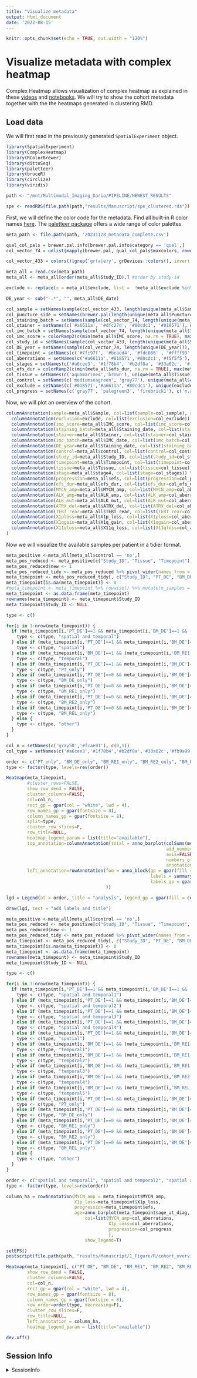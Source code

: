 ```yaml
---
title: "Visualize metadata"
output: html_document
date: '2022-08-15'
---
```


```r
knitr::opts_chunk$set(echo = TRUE, out.width = "120%")
```

# Visualize metadata with complex heatmap

Complex Heatmap allows visualization of complex heatmap as explained in these [videos](https://www.youtube.com/watch?v=NlMga8pK2Pw) and [notebooks](https://github.com/brandonyph/ComplexHeatmap_Walkthrough). We will try to show the cohort metadata together with the the heatmaps generated in clustering.RMD. 

## Load data

We will first read in the previously generated `SpatialExperiment` object.

```r
library(SpatialExperiment)
library(ComplexHeatmap)
library(RColorBrewer)
library(dittoSeq)
library(paletteer)
library(bruceR)
library(circlize)
library(viridis)

path <- "/mnt/Multimodal_Imaging_Daria/PIPELINE/NEWEST_RESULTS"

spe <- readRDS(file.path(path,"results/Manuscript/spe_clustered.rds"))

```


First, we will define the color code for the metadata. Find all built-in R color names [here](https://www.farb-tabelle.de/de/farbtabelle.htm). The [paletteer package](https://r-charts.com/color-palettes/) offers a wide range of color palettes.  

```r

meta_path <- file.path(path, '20231128_metadata_complete.csv')

qual_col_pals = brewer.pal.info[brewer.pal.info$category == 'qual',]
col_vector_74 = unlist(mapply(brewer.pal, qual_col_pals$maxcolors, rownames(qual_col_pals)))

col_vector_433 = colors()[grep('gr(a|e)y', grDevices::colors(), invert = T)]

meta_all = read.csv(meta_path)
meta_all <- meta_all[order(meta_all$Study_ID),] #order by study-id

exclude <- replace(x = meta_all$exclude, list =  !meta_all$exclude %in% c('no', 'maybe'), values =  'partially')

DE_year <- sub("-.*", "", meta_all$DE_date)

col_sample = setNames(sample(col_vector_433, length(unique(meta_all$Sample))), unique(meta_all$Sample))
col_puncture_side = setNames(brewer.pal(length(unique(meta_all$Puncture_side)), 'Set3'), unique(meta_all$Puncture_side))
col_staining_batch = setNames(sample(col_vector_74, length(unique(meta_all$Staining_date))), unique(meta_all$Staining_date))
col_stainer = setNames(c('#a6611a', '#dfc27d', '#80cdc1', '#018571'), unique(meta_all$Stainer))
col_imc_batch = setNames(sample(col_vector_74, length(unique(meta_all$IMC_date))), unique(meta_all$IMC_date))
col_imc_score = colorRamp2(c(min(meta_all$IMC_score, na.rm = TRUE), max(meta_all$IMC_score, na.rm = TRUE)/2, max(meta_all$IMC_score, na.rm = TRUE)), c("red", "white", "blue")) 
col_study_id = setNames(sample(col_vector_433, length(unique(meta_all$Study_ID))), unique(meta_all$Study_ID))
col_DE_year = setNames(sample(col_vector_74, length(unique(DE_year))), unique(DE_year))
col_timepoint = setNames(c('#7fc97f', '#beaed4', '#fdc086' , '#ffff99', '#386cb0'), unique(meta_all$Timepoint))
col_aberrations = setNames(c('#a6611a','#018571','#80cdc1','#f5f5f5'), c(0,1,2,9))
col_stages = setNames(c('#a6cee3', '#1f78b4', '#b2df8a', '#33a02c', '#fb9a99', '#e31a1c'), unique(meta_all$stage4))
col_efs_dur = colorRamp2(c(min(meta_all$efs_dur, na.rm = TRUE), max(meta_all$efs_dur, na.rm = TRUE)/2, max(meta_all$efs_dur, na.rm = TRUE)), paletteer_c("ggthemes::Red-Green Diverging", 3))
col_tissue = setNames(c('aquamarine4','brown'), unique(meta_all$Tissue))
col_control = setNames(c('mediumseagreen', 'gray77'), unique(meta_all$control))
col_exclude = setNames(c('#018571','#a6611a','#80cdc1'), unique(exclude))
col_progress = setNames(c('gray77', 'palegreen3', 'firebrick1'), c('n.a.', 0, 1))
```

Now, we will plot an overview of the cohort.

```r
columnAnnotation(sample=meta_all$Sample, col=list(sample=col_sample), annotation_legend_param = list(sample = list(grid_height=unit(0.05, "cm"), labels_gp = gpar(fontsize = 5)))) %v%
  columnAnnotation(exclusion=exclude, col=list(exclusion=col_exclude)) %v%
  columnAnnotation(imc_score=meta_all$IMC_score, col=list(imc_score=col_imc_score))  %v%
  columnAnnotation(staining_batch=meta_all$Staining_date, col=list(staining_batch=col_staining_batch)) %v%
  columnAnnotation(stainer=meta_all$Stainer, col=list(stainer=col_stainer)) %v%
  columnAnnotation(imc_batch=meta_all$IMC_date, col=list(imc_batch=col_imc_batch)) %v%
  columnAnnotation(DE_year=meta_all$Staining_date, col=list(staining_batch=col_staining_batch))  %v%
  columnAnnotation(control=meta_all$control, col=list(control=col_control)) %v%
  columnAnnotation(study_id=meta_all$Study_ID, col=list(study_id=col_study_id))  %v%
  columnAnnotation(timepoint=meta_all$Timepoint, col=list(timepoint=col_timepoint))  %v%
  columnAnnotation(tissue=meta_all$Tissue, col=list(tissue=col_tissue)) %v%
  columnAnnotation(stage=meta_all$stage4, col=list(stage=col_stages)) %v%
  columnAnnotation(progression=meta_all$efs, col=list(progression=col_progress))  %v%
  columnAnnotation(efs_dur=meta_all$efs_dur, col=list(efs_dur=col_efs_dur)) %v%
  columnAnnotation(MYCN_amp=meta_all$MYCN_amp, col=list(MYCN_amp=col_aberrations)) %v%#, annotation_legend_param = list(MYCN_amp = list(title='aberration', labels = c('no', 'yes', 'het', 'NA'))))  %v%
  columnAnnotation(ALK_amp=meta_all$ALK_amp, col=list(ALK_amp=col_aberrations), show_legend=FALSE) %v%
  columnAnnotation(ALK_mut=meta_all$ALK_mut, col=list(ALK_mut=col_aberrations), show_legend=FALSE) %v%
  columnAnnotation(ATRX_del=meta_all$ATRX_del, col=list(ATRX_del=col_aberrations), show_legend=FALSE) %v%
  columnAnnotation(TERT_rear=meta_all$TERT_rear, col=list(TERT_rear=col_aberrations), show_legend=FALSE) %v%
  columnAnnotation(X1ploss=meta_all$X1p_loss, col=list(X1ploss=col_aberrations), show_legend=FALSE) %v%
  columnAnnotation(X1qgain=meta_all$X1q_gain, col=list(X1qgain=col_aberrations), show_legend=FALSE) %v%
  columnAnnotation(X11qloss=meta_all$X11q_loss, col=list(X11qloss=col_aberrations), show_legend=FALSE
)
```
Now we will visualize the available samples per patient in a tidier format.

```r
meta_positive <-meta_all[meta_all$control == 'no',]
meta_pos_reduced <- meta_positive[c("Study_ID", "Tissue", "Timepoint")]
meta_pos_reduced$new <- 1 
meta_pos_reduced_tidy <- meta_pos_reduced %>% pivot_wider(names_from = c("Tissue", "Timepoint"), values_from = "new")
meta_timepoint <- meta_pos_reduced_tidy[, c("Study_ID", "PT_DE", "BM_DE", "BM_RE1", "BM_RE2", "BM_REL")]
meta_timepoint[is.na(meta_timepoint)] <- 0
#meta_timepoint <- meta_timepoint %>% rowwise() %>% mutate(n_samples = sum(c(PT_DE, BM_DE, BM_RE1, BM_RE2, BM_REL)))
meta_timepoint <- as.data.frame(meta_timepoint)
rownames(meta_timepoint) <- meta_timepoint$Study_ID
meta_timepoint$Study_ID <- NULL

type <- c()

for(i in 1:nrow(meta_timepoint)) {
  if (meta_timepoint[i,'PT_DE']==1 && meta_timepoint[i,'BM_DE']==1 && (meta_timepoint[i,'BM_RE1']==1 || meta_timepoint[i,'BM_RE2']==1 || meta_timepoint[i,'BM_REL']==1)){
    type <- c(type, "spatial and temporal")
  } else if (meta_timepoint[i,'PT_DE']==1 && meta_timepoint[i,'BM_DE']==1){
    type <- c(type, "spatial")
  } else if (meta_timepoint[i,'BM_DE']==1 && (meta_timepoint[i,'BM_RE1']==1 || meta_timepoint[i,'BM_RE2']==1 || meta_timepoint[i,'BM_REL']==1)){
    type <- c(type, "temporal")
  } else if (meta_timepoint[i,'PT_DE']==1 && meta_timepoint[i,'BM_DE']==0 && meta_timepoint[i,'BM_RE1']==0 && meta_timepoint[i,'BM_RE2']==0 && meta_timepoint[i,'BM_REL']==0){
    type <- c(type, "PT_only") 
  } else if (meta_timepoint[i,'PT_DE']==0 && meta_timepoint[i,'BM_DE']==1 && meta_timepoint[i,'BM_RE1']==0 && meta_timepoint[i,'BM_RE2']==0 && meta_timepoint[i,'BM_REL']==0){
    type <- c(type, "BM_DE_only") 
  } else if (meta_timepoint[i,'PT_DE']==0 && meta_timepoint[i,'BM_DE']==0 && meta_timepoint[i,'BM_RE1']==1 && meta_timepoint[i,'BM_RE2']==0 && meta_timepoint[i,'BM_REL']==0){
    type <- c(type, "BM_RE1_only")
  } else if (meta_timepoint[i,'PT_DE']==0 && meta_timepoint[i,'BM_DE']==0 && meta_timepoint[i,'BM_RE1']==0 && meta_timepoint[i,'BM_RE2']==1 && meta_timepoint[i,'BM_REL']==0){
    type <- c(type, "BM_RE2_only") 
  } else if (meta_timepoint[i,'PT_DE']==0 && meta_timepoint[i,'BM_DE']==0 && meta_timepoint[i,'BM_RE1']==0 && meta_timepoint[i,'BM_RE2']==0 && meta_timepoint[i,'BM_REL']==1){
    type <- c(type, "BM_REL_only") 
  } else {
    type <- c(type, "other")
  }
}

col_n = setNames(c('gray50','#fcae91'), c(0,1))
col_type = setNames(c('#a6cee3','#1f78b4','#b2df8a','#33a02c','#fb9a99','#e31a1c','#fdbf6f','#ff7f00','#cab2d6'), unique(type))

order <- c("PT_only", "BM_DE_only", "BM_RE1_only", "BM_RE2_only", "BM_REL_only", "spatial and temporal", "spatial", "temporal", "other")
type <- factor(type, levels=rev(order))

Heatmap(meta_timepoint, 
        #cluster_rows=FALSE,
        show_row_dend = FALSE,
        cluster_columns=FALSE, 
        col=col_n,
        rect_gp = gpar(col = "white", lwd = 4), 
        row_names_gp = gpar(fontsize = 8), 
        column_names_gp = gpar(fontsize = 8), 
        split=type,
        cluster_row_slices=F,
        row_title=NULL,
        heatmap_legend_param = list(title="available"),
        top_annotation=columnAnnotation(total = anno_barplot(colSums(meta_timepoint), 
                                                             add_numbers=TRUE,
                                                             axis=FALSE,
                                                             numbers_offset = unit(1, "mm"),
                                                             annotation_name_gp= gpar(fontsize = 8))),
        left_annotation=rowAnnotation(foo = anno_block(gp = gpar(fill = col_type[rev(order)]),
                                                       labels = summary(type), 
                                                       labels_gp = gpar(col = "white", fontsize = 10))
                                      ))

lgd = Legend(at = order, title = "analysis", legend_gp = gpar(fill = col_type[order]))

draw(lgd, test = "add labels and title")

```

```r
meta_positive <-meta_all[meta_all$control == 'no',]
meta_pos_reduced <- meta_positive[c("Study_ID", "Tissue", "Timepoint", "MYCN_amp", "ALK_amp", "ALK_mut", "ATRX_del", "TERT_rear", "X1p_loss", "X1q_gain", "X11q_loss", "efs", "age_at_diag")]
meta_pos_reduced$new <- 1 
meta_pos_reduced_tidy <- meta_pos_reduced %>% pivot_wider(names_from = c("Tissue", "Timepoint"), values_from = "new")
meta_timepoint <- meta_pos_reduced_tidy[, c("Study_ID", "PT_DE", "BM_DE", "BM_RE1", "BM_RE2", "BM_REL", "MYCN_amp", "ALK_amp", "ALK_mut", "ATRX_del", "TERT_rear", "X1p_loss", "X1q_gain", "X11q_loss", "efs", "age_at_diag")]
meta_timepoint[is.na(meta_timepoint)] <- 0
meta_timepoint <- as.data.frame(meta_timepoint)
rownames(meta_timepoint) <- meta_timepoint$Study_ID
meta_timepoint$Study_ID <- NULL

type <- c()

for(i in 1:nrow(meta_timepoint)) {
  if (meta_timepoint[i,'PT_DE']==1 && meta_timepoint[i,'BM_DE']==1 && (meta_timepoint[i,'BM_RE1']==1 && meta_timepoint[i,'BM_RE2']==1 && meta_timepoint[i,'BM_REL']==1)){
    type <- c(type, "spatial and temporal1")
  } else if (meta_timepoint[i,'PT_DE']==1 && meta_timepoint[i,'BM_DE']==1 && (meta_timepoint[i,'BM_RE1']==1 && meta_timepoint[i,'BM_RE2']==1)){
    type <- c(type, "spatial and temporal2")
  } else if (meta_timepoint[i,'PT_DE']==1 && meta_timepoint[i,'BM_DE']==1 && (meta_timepoint[i,'BM_RE1']==1)){
    type <- c(type, "spatial and temporal3")
  } else if (meta_timepoint[i,'PT_DE']==1 && meta_timepoint[i,'BM_DE']==1 && (meta_timepoint[i,'BM_RE2']==1)){
    type <- c(type, "spatial and temporal4")
  } else if (meta_timepoint[i,'PT_DE']==1 && meta_timepoint[i,'BM_DE']==1){
    type <- c(type, "spatial")
  } else if (meta_timepoint[i,'BM_DE']==1 && (meta_timepoint[i,'BM_RE1']==1 && meta_timepoint[i,'BM_RE2']==1 && meta_timepoint[i,'BM_REL']==1)){
    type <- c(type, "temporal1")
  } else if (meta_timepoint[i,'BM_DE']==1 && (meta_timepoint[i,'BM_RE1']==1 && meta_timepoint[i,'BM_RE2']==1)){
    type <- c(type, "temporal2")
  } else if (meta_timepoint[i,'BM_DE']==1 && (meta_timepoint[i,'BM_RE1']==1)){
    type <- c(type, "temporal3")
  } else if (meta_timepoint[i,'BM_DE']==1 && (meta_timepoint[i,'BM_RE2']==1)){
    type <- c(type, "temporal4")
  } else if (meta_timepoint[i,'BM_DE']==1 && (meta_timepoint[i,'BM_REL']==1)){
    type <- c(type, "temporal5")
  } else if (meta_timepoint[i,'PT_DE']==1 && meta_timepoint[i,'BM_DE']==0 && meta_timepoint[i,'BM_RE1']==0 && meta_timepoint[i,'BM_RE2']==0 && meta_timepoint[i,'BM_REL']==0){
    type <- c(type, "PT_only") 
  } else if (meta_timepoint[i,'PT_DE']==0 && meta_timepoint[i,'BM_DE']==1 && meta_timepoint[i,'BM_RE1']==0 && meta_timepoint[i,'BM_RE2']==0 && meta_timepoint[i,'BM_REL']==0){
    type <- c(type, "BM_DE_only") 
  } else if (meta_timepoint[i,'PT_DE']==0 && meta_timepoint[i,'BM_DE']==0 && meta_timepoint[i,'BM_RE1']==1 && meta_timepoint[i,'BM_RE2']==0 && meta_timepoint[i,'BM_REL']==0){
    type <- c(type, "BM_RE1_only")
  } else if (meta_timepoint[i,'PT_DE']==0 && meta_timepoint[i,'BM_DE']==0 && meta_timepoint[i,'BM_RE1']==0 && meta_timepoint[i,'BM_RE2']==1 && meta_timepoint[i,'BM_REL']==0){
    type <- c(type, "BM_RE2_only") 
  } else if (meta_timepoint[i,'PT_DE']==0 && meta_timepoint[i,'BM_DE']==0 && meta_timepoint[i,'BM_RE1']==0 && meta_timepoint[i,'BM_RE2']==0 && meta_timepoint[i,'BM_REL']==1){
    type <- c(type, "BM_REL_only") 
  } else {
    type <- c(type, "other")
  }
}

order <- c("spatial and temporal1", "spatial and temporal2", "spatial and temporal3", "spatial and temporal4", "spatial", "temporal1", "temporal2", "temporal3", "temporal4","temporal5","other", "PT_only", "BM_DE_only", "BM_RE1_only", "BM_RE2_only", "BM_REL_only")
type <- factor(type, levels=rev(order))

column_ha = rowAnnotation(MYCN_amp = meta_timepoint$MYCN_amp,
                          X1p_loss=meta_timepoint$X1p_loss,
                          progression=meta_timepoint$efs,
                          age=anno_barplot(meta_timepoint$age_at_diag, height = unit(3, "cm")),
                              col=list(MYCN_amp=col_aberrations,
                                       X1p_loss=col_aberrations,
                                       progression=col_progress
                                       ),
                              show_legend=T)

setEPS()
postscript(file.path(path, "results/Manuscript/1_Figure/R/cohort_overview.eps"), height=18, width=5)

Heatmap(meta_timepoint[, c("PT_DE", "BM_DE", "BM_RE1", "BM_RE2", "BM_REL")], 
        show_row_dend = FALSE,
        cluster_columns=FALSE, 
        col=col_n,
        rect_gp = gpar(col = "white", lwd = 4), 
        row_names_gp = gpar(fontsize = 8), 
        column_names_gp = gpar(fontsize = 8), 
        row_order=order(type, decreasing=F),
        cluster_row_slices=F,
        row_title=NULL,
        left_annotation = column_ha, 
        heatmap_legend_param = list(title="available"))

dev.off()
```

## Session Info

<details>
   <summary>SessionInfo</summary>
   
```r
sessionInfo()
```
</details>